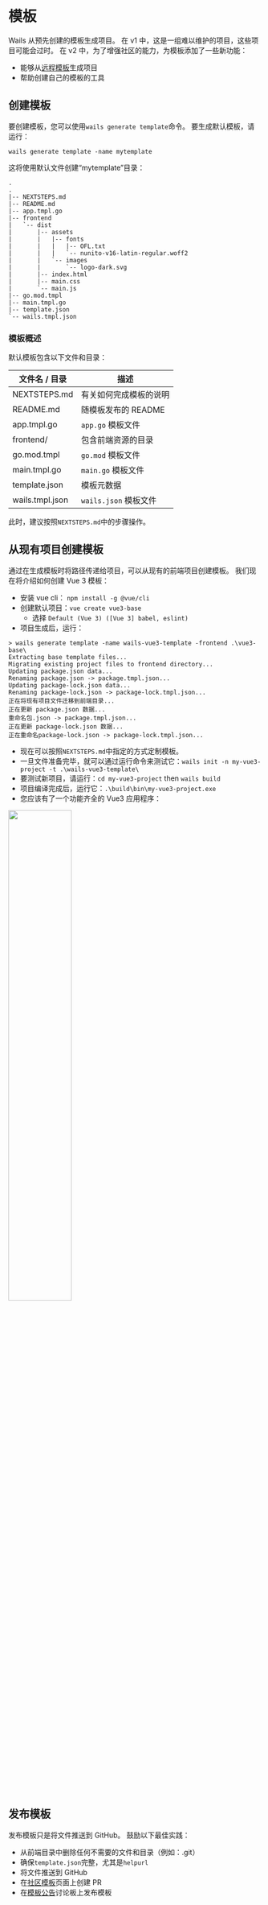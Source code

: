 
# 模板

Wails 从预先创建的模板生成项目。 在 v1 中，这是一组难以维护的项目，这些项目可能会过时。 在 v2 中，为了增强社区的能力，为模板添加了一些新功能：

- 能够从[远程模板](../reference/cli#远程模板)生成项目
- 帮助创建自己的模板的工具

## 创建模板

要创建模板，您可以使用`wails generate template`命令。 要生成默认模板，请运行：

`wails generate template -name mytemplate`

这将使用默认文件创建“mytemplate”目录：

```shell title=mytemplate/
.
.
|-- NEXTSTEPS.md
|-- README.md
|-- app.tmpl.go
|-- frontend
|   `-- dist
|       |-- assets
|       |   |-- fonts
|       |   |   |-- OFL.txt
|       |   |   `-- nunito-v16-latin-regular.woff2
|       |   `-- images
|       |       `-- logo-dark.svg
|       |-- index.html
|       |-- main.css
|       `-- main.js
|-- go.mod.tmpl
|-- main.tmpl.go
|-- template.json
`-- wails.tmpl.json
```

### 模板概述

默认模板包含以下文件和目录：

| 文件名 / 目录        | 描述                |
| --------------- | ----------------- |
| NEXTSTEPS.md    | 有关如何完成模板的说明       |
| README.md       | 随模板发布的 README     |
| app.tmpl.go     | `app.go` 模板文件     |
| frontend/       | 包含前端资源的目录         |
| go.mod.tmpl     | `go.mod` 模板文件     |
| main.tmpl.go    | `main.go` 模板文件    |
| template.json   | 模板元数据             |
| wails.tmpl.json | `wails.json` 模板文件 |

此时，建议按照`NEXTSTEPS.md`中的步骤操作。

## 从现有项目创建模板

通过在生成模板时将路径传递给项目，可以从现有的前端项目创建模板。 我们现在将介绍如何创建 Vue 3 模板：

- 安装 vue cli： `npm install -g @vue/cli`
- 创建默认项目：`vue create vue3-base`
  - 选择 `Default (Vue 3) ([Vue 3] babel, eslint)`
- 项目生成后，运行：

```shell
> wails generate template -name wails-vue3-template -frontend .\vue3-base\
Extracting base template files...
Migrating existing project files to frontend directory...
Updating package.json data...
Renaming package.json -> package.tmpl.json...
Updating package-lock.json data...
Renaming package-lock.json -> package-lock.tmpl.json...
正在将现有项目文件迁移到前端目录...
正在更新 package.json 数据...
重命名包.json -> package.tmpl.json...
正在更新 package-lock.json 数据...
正在重命名package-lock.json -> package-lock.tmpl.json...
```

- 现在可以按照`NEXTSTEPS.md`中指定的方式定制模板。
- 一旦文件准备完毕，就可以通过运行命令来测试它：`wails init -n my-vue3-project -t .\wails-vue3-template\`
- 要测试新项目，请运行：`cd my-vue3-project` then `wails build`
- 项目编译完成后，运行它：`.\build\bin\my-vue3-project.exe`
- 您应该有了一个功能齐全的 Vue3 应用程序：

<div className="text--center">
  <img src="/img/vue3-template.png" width="50%" />
</div>

## 发布模板

发布模板只是将文件推送到 GitHub。 鼓励以下最佳实践：

- 从前端目录中删除任何不需要的文件和目录（例如：.git）
- 确保`template.json`完整，尤其是`helpurl`
- 将文件推送到 GitHub
- 在[社区模板](../community/templates)页面上创建 PR
- 在[模板公告](https://github.com/wailsapp/wails/discussions/825)讨论板上发布模板
